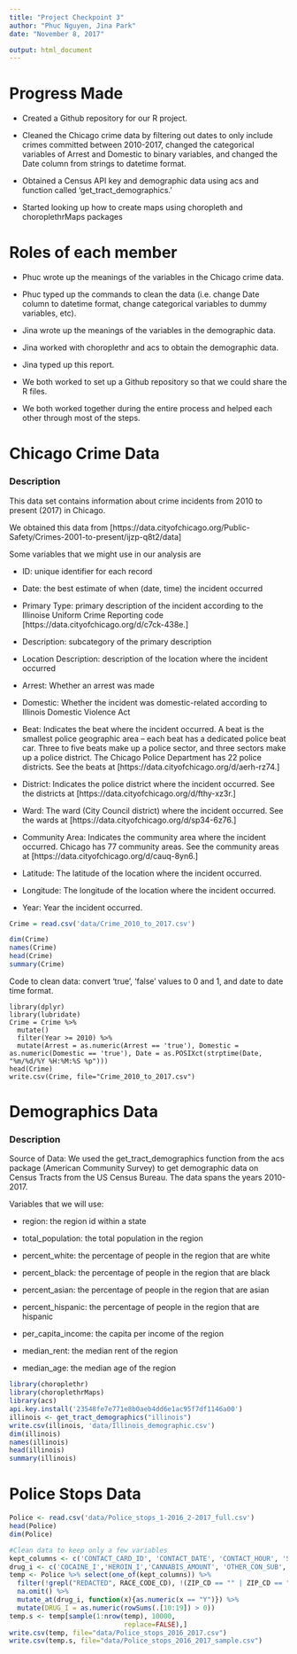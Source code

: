 ```yaml
---
title: "Project Checkpoint 3"
author: "Phuc Nguyen, Jina Park"
date: "November 8, 2017"

output: html_document
---
```


# Progress Made

- Created a Github repository for our R project.

- Cleaned the Chicago crime data by filtering out dates to only include crimes committed between 2010-2017, changed the categorical variables of Arrest and Domestic to binary variables, and changed the Date column from strings to datetime format.

- Obtained a Census API key and demographic data using acs and function called ‘get_tract_demographics.’

- Started looking up how to create maps using choropleth and choroplethrMaps packages


# Roles of each member

- Phuc wrote up the meanings of the variables in the Chicago crime data.

- Phuc typed up the commands to clean the data (i.e. change Date column to datetime format, change categorical variables to dummy variables, etc).

- Jina wrote up the meanings of the variables in the demographic data.

- Jina worked with choroplethr and acs to obtain the demographic data.

- Jina typed up this report.

- We both worked to set up a Github repository so that we could share the R files.

- We both worked together during the entire process and helped each other through most of the steps.


# Chicago Crime Data

### Description

This data set contains information about crime incidents from 2010 to present (2017) in Chicago.

We obtained this data from [https://data.cityofchicago.org/Public-Safety/Crimes-2001-to-present/ijzp-q8t2/data]

Some variables that we might use in our analysis are

- ID: unique identifier for each record

- Date: the best estimate of when (date, time) the incident occurred

- Primary Type: primary description of the incident according to the Illinoise Uniform Crime Reporting code [https://data.cityofchicago.org/d/c7ck-438e.]

- Description: subcategory of the primary description

- Location Description: description of the location where the incident occurred

- Arrest: Whether an arrest was made

- Domestic: Whether the incident was domestic-related according to Illinois Domestic Violence Act

- Beat: Indicates the beat where the incident occurred. A beat is the smallest police geographic area – each beat has a dedicated police beat car. Three to five beats make up a police sector, and three sectors make up a police district. The Chicago Police Department has 22 police districts. See the beats at [https://data.cityofchicago.org/d/aerh-rz74.]

- District: Indicates the police district where the incident occurred. See the districts at [https://data.cityofchicago.org/d/fthy-xz3r.]

- Ward: The ward (City Council district) where the incident occurred. See the wards at [https://data.cityofchicago.org/d/sp34-6z76.]

- Community Area: Indicates the community area where the incident occurred. Chicago has 77 community areas. See the community areas at [https://data.cityofchicago.org/d/cauq-8yn6.]

- Latitude: The latitude of the location where the incident occurred.

- Longitude: The longitude of the location where the incident occurred.

- Year: Year the incident occurred.


```r
Crime = read.csv('data/Crime_2010_to_2017.csv')
```

```r
dim(Crime)
names(Crime)
head(Crime)
summary(Crime)
```


Code to clean data: convert 'true', 'false' values to 0 and 1, and date to date time format.

```
library(dplyr)
library(lubridate)
Crime = Crime %>% 
  mutate()
  filter(Year >= 2010) %>% 
  mutate(Arrest = as.numeric(Arrest == 'true'), Domestic = as.numeric(Domestic == 'true'), Date = as.POSIXct(strptime(Date, "%m/%d/%Y %H:%M:%S %p")))
head(Crime)
write.csv(Crime, file="Crime_2010_to_2017.csv")
```

# Demographics Data

### Description

Source of Data: We used the get_tract_demographics function from the acs package (American Community Survey) to get demographic data on Census Tracts from the US Census Bureau. The data spans the years 2010-2017.

Variables that we will use:

- region: the region id within a state

- total_population: the total population in the region

- percent_white: the percentage of people in the region that are white

- percent_black: the percentage of people in the region that are black

- percent_asian: the percentage of people in the region that are asian

- percent_hispanic: the percentage of people in the region that are hispanic

- per_capita_income: the capita per income of the region

- median_rent: the median rent of the region

- median_age: the median age of the region


```r
library(choroplethr)
library(choroplethrMaps)
library(acs)
api.key.install('23548fe7e771e8b0aeb4dd6e1ac95f7df1146a00')
illinois <- get_tract_demographics("illinois")
write.csv(illinois, 'data/Illinois_demographic.csv')
dim(illinois)
names(illinois)
head(illinois)
summary(illinois)
```


# Police Stops Data

```r
Police <- read.csv('data/Police_stops_1-2016_2-2017_full.csv')
head(Police)
dim(Police)

#Clean data to keep only a few variables
kept_columns <- c('CONTACT_CARD_ID', 'CONTACT_DATE', 'CONTACT_HOUR', 'SUBMITTING_BEAT_CD','SEX_CODE_CD','RACE_CODE_CD','ZIP_CD','BEAT','ENFORCEMENT_ACTION_TAKEN_I','COCAINE_I','HEROIN_I','CANNABIS_AMOUNT', 'OTHER_CON_SUB', 'SEARCH_COCAINE_I', 'SEARCH_HEROIN_I', 'SEARCH_CANNABIS_I', 'SEARCH_OTHER_CON_SUB_I', 'PARA_I', 'S_PARA_I')
drug_i <- c('COCAINE_I','HEROIN_I','CANNABIS_AMOUNT', 'OTHER_CON_SUB', 'SEARCH_COCAINE_I', 'SEARCH_HEROIN_I', 'SEARCH_CANNABIS_I', 'SEARCH_OTHER_CON_SUB_I', 'PARA_I', 'S_PARA_I', 'ENFORCEMENT_ACTION_TAKEN_I')
temp <- Police %>% select(one_of(kept_columns)) %>%
  filter(!grepl("REDACTED", RACE_CODE_CD), !(ZIP_CD == "" | ZIP_CD == " " | ZIP_CD == "null" | ZIP_CD == "NULL")) %>%
  na.omit() %>%
  mutate_at(drug_i, function(x){as.numeric(x == "Y")}) %>%
  mutate(DRUG_I = as.numeric(rowSums(.[10:19]) > 0))
temp.s <- temp[sample(1:nrow(temp), 10000,
                             replace=FALSE),]
write.csv(temp, file="data/Police_stops_2016_2017.csv")
write.csv(temp.s, file="data/Police_stops_2016_2017_sample.csv")
```